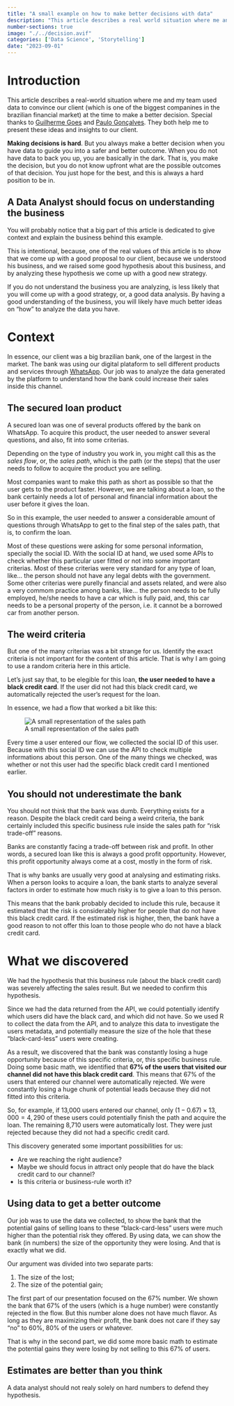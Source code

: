 ```yaml
---
title: "A small example on how to make better decisions with data"
description: "This article describes a real world situation where me and my team used data to convince our client to do a better decision."
number-sections: true
image: "./../decision.avif"
categories: ['Data Science', 'Storytelling']
date: "2023-09-01"
---
```


# Introduction

This article describes a real-world situation where me and my team used data
to convince our client (which is one of the biggest companines in the brazilian
financial market) at the time to make a better decision. Special thanks to
[Guilherme Goes](https://www.linkedin.com/in/guilhermeggarcia/) and [Paulo Gonçalves](https://www.linkedin.com/in/paulo-gon-oli/). They both help me to present these ideas and insights to our client.

**Making decisions is hard**. But you always make a better decision when you have data
to guide you into a safer and better outcome. When you do not have data to back you up,
you are basically in the dark. That is, you make the decision, but you do not know
upfront what are the possible outcomes of that decision. You just hope for the best,
and this is always a hard position to be in.


## A Data Analyst should focus on understanding the business

You will probably notice that a big part of this article is dedicated
to give context and explain the business behind this example.

This is intentional, because, one of the real values of this article is
to show that we come up with a good proposal to our client, because we
understood his business, and we raised some good hypothesis about this business,
and by analyzing these hypothesis we come up with a good new strategy.

If you do not understand the business you are analyzing, is less
likely that you will come up with a good strategy, or, a good
data analysis. By having a good understanding of the business,
you will likely have much better ideas on "how" to analyze the data you have.


# Context

In essence, our client was a big brazilian bank, one of the largest in the market.
The bank was using our digital plataform to sell different products and services through
[WhatsApp](https://www.whatsapp.com/). Our job was to analyze the data generated by the
platform to understand how the bank could increase their sales inside this channel.

## The secured loan product

A secured loan was one of several products offered by the bank on WhatsApp.
To acquire this product, the user needed to answer several questions, and also,
fit into some criterias.

Depending on the type of industry you work in, you might call this as the *sales flow*,
or, the *sales path*, which is the path (or the steps) that the user needs
to follow to acquire the product you are selling.

Most companies want to make this path as short as possible so that the user
gets to the product faster. However, we are talking about a loan,
so the bank certainly needs a lot of personal and financial information about the user
before it gives the loan.

So in this example, the user needed to answer a considerable amount
of questions through WhatsApp to get to the final step of the sales path, that is,
to confirm the loan.

Most of these questions were asking for some personal information, specially the social ID.
With the social ID at hand, we used some APIs to check whether this particular user
fitted or not into some important criterias. Most of these criterias
were very standard for any type of loan, like... the person should not have any legal debts
with the government.
Some other criterias were purelly financial and assets related,
and were also a very commom practice among banks, like...
the person needs to be fully employed, he/she needs to have a car which is
fully paid, and, this car needs to be a personal property of the person, i.e. it cannot be 
a borrowed car from another person.


## The weird criteria

But one of the many criterias was a bit strange for us. Identify the exact criteria is not important for the content of this article. That is why I am going to use a random criteria here in this article.

Let's just say that, to be elegible for this loan, **the user needed to have a black credit card**.
If the user did not had this black credit card, we automatically rejected the user's request for
the loan.

In essence, we had a flow that worked a bit like this:

![A small representation of the sales path](./../flow-extended.png)

Every time a user entered our flow, we collected the social ID of this user.
Because with this social ID we can use the API to check multiple informations
about this person. One of the many things we checked, was whether or not
this user had the specific black credit card I mentioned earlier.


## You should not underestimate the bank

You should not think that the bank was dumb. Everything exists for a reason.
Despite the black credit card being a weird criteria, the bank
certainly included this specific business rule
inside the sales path for "risk trade-off" reasons.

Banks are constantly facing a trade-off between risk and profit. In
other words, a secured loan like this is always a good profit opportunity.
However, this profit opportunity always come at a cost, mostly in the form of risk.

That is why banks are usually very good at analysing and estimating risks. When a person
looks to acquire a loan, the bank starts to analyze several factors
in order to estimate how much risky is to give a loan to this person.

This means that the bank probably decided to include this rule,
because it estimated that the risk is considerably higher for people that do
not have this black credit card. If the estimated risk is higher, then,
the bank have a good reason to not offer this loan to
those people who do not have a black credit card.




# What we discovered

We had the hypothesis that this business rule (about the black credit card)
was severely affecting the sales result. But we needed to confirm this hypothesis.

Since we had the data returned from the API, we could potentially identify
which users did have the black card, and which did not have. So we used R to collect the data
from the API, and to analyze this data to investigate the users metadata,
and potentially measure the size of the hole
that these "black-card-less" users were creating.

As a result, we discovered that the bank was constantly losing a huge opportunity because of this
specific criteria, or, this specific business rule.
Doing some basic math, we identified that
**67% of the users that visited our channel did not have this black credit card**.
This means that 67% of the users that entered our channel were automatically rejected.
We were constantly losing a huge chunk of potential leads
because they did not fitted into this criteria.

So, for example, if 13,000 users entered our channel, only $(1 - 0.67) \times 13,000 = 4,290$
of these users could potentially finish the path and acquire the loan. The
remaining 8,710 users were automatically lost. They were just rejected
because they did not had a specific credit card.

This discovery generated some important possibilities for us:

- Are we reaching the right audience?
- Maybe we should focus in attract only people that do have the black credit card to our channel? 
- Is this criteria or business-rule worth it?




## Using data to get a better outcome

Our job was to use the data we collected, to show the bank that the potential gains of
selling loans to these "black-card-less" users were much higher than the
potential risk they offered. By using data, we can show the bank (in
numbers) the size of the opportunity they were losing. And that is exactly what we did.

Our argument was divided into two separate parts:

1. The size of the lost;
1. The size of the potential gain;

The first part of our presentation focused on the 67% number. We shown the
bank that 67% of the users (which is a huge number) were constantly rejected in the flow.
But this number alone does not have much flavor. As long as they are maximizing their profit,
the bank does not care if they say "no" to 60%, 80% of the users or whatever.

That is why in the second part, we did some more basic math to estimate the potential
gains they were losing by not selling to this 67% of users.


## Estimates are better than you think

A data analyst should not realy solely on hard numbers to defend they hypothesis.
